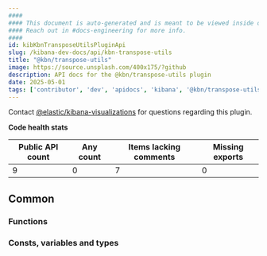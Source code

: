 ```yaml
---
####
#### This document is auto-generated and is meant to be viewed inside our experimental, new docs system.
#### Reach out in #docs-engineering for more info.
####
id: kibKbnTransposeUtilsPluginApi
slug: /kibana-dev-docs/api/kbn-transpose-utils
title: "@kbn/transpose-utils"
image: https://source.unsplash.com/400x175/?github
description: API docs for the @kbn/transpose-utils plugin
date: 2025-05-01
tags: ['contributor', 'dev', 'apidocs', 'kibana', '@kbn/transpose-utils']
---
```




Contact [@elastic/kibana-visualizations](https://github.com/orgs/elastic/teams/kibana-visualizations) for questions regarding this plugin.

**Code health stats**

| Public API count  | Any count | Items lacking comments | Missing exports |
|-------------------|-----------|------------------------|-----------------|
| 9 | 0 | 7 | 0 |

## Common

### Functions
<DocDefinitionList data={kbnTransposeUtilsObj.common.functions}/>

### Consts, variables and types
<DocDefinitionList data={kbnTransposeUtilsObj.common.misc}/>


